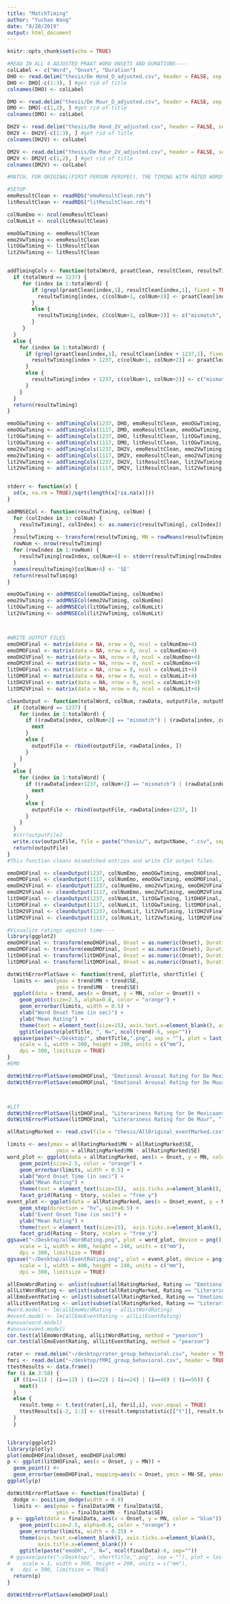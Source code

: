 ```yaml
---
title: "MatchTiming"
author: "Yuchao Wang"
date: "8/20/2019"
output: html_document
---
```


```r
knitr::opts_chunk$set(echo = TRUE)
```

```r
#READ IN ALL 4 ADJUSTED PRAAT WORD ONSETS AND DURATIONS----
colLabel <- c("Word", "Onset", "Duration")
DHO <- read.delim("thesis/De Hond_O_adjusted.csv", header = FALSE, sep = ",", stringsAsFactors = FALSE)
DHO <- DHO[-c(1:3), ] #get rid of title
colnames(DHO) <- colLabel

DMO <- read.delim("thesis/De Muur_O_adjusted.csv", header = FALSE, sep = ",", stringsAsFactors = FALSE)
DMO <- DMO[-c(1,2), ] #get rid of title
colnames(DMO) <- colLabel

DH2V <- read.delim("thesis/De Hond_2V_adjusted.csv", header = FALSE, sep = ",", stringsAsFactors = FALSE)
DH2V <- DH2V[-c(1:3), ] #get rid of title
colnames(DH2V) <- colLabel

DM2V <- read.delim("thesis/De Muur_2V_adjusted.csv", header = FALSE, sep = ",", stringsAsFactors = FALSE)
DM2V <- DM2V[-c(1,2), ] #get rid of title
colnames(DM2V) <- colLabel

#MATCH, FOR ORIGINAL(FIRST PERSON PERSPEC), THE TIMING WITH RATED WORDS----

#SETUP 
emoResultClean <- readRDS("emoResultClean.rds")
litResultClean <- readRDS("litResultClean.rds")

colNumEmo <- ncol(emoResultClean)
colNumLit <- ncol(litResultClean)

emoOGwTiming <- emoResultClean
emo2VwTiming <- emoResultClean
litOGwTiming <- litResultClean
lit2VwTiming <- litResultClean


addTimingCols <- function(totalWord, praatClean, resultClean, resultwTiming, colNum) {
  if (totalWord == 1237) {
     for (index in 1:totalWord) {
        if (grepl(praatClean[index,1], resultClean[index,1], fixed = TRUE)) {
          resultwTiming[index, c(colNum+1, colNum+2)] <- praatClean[index, c(2,3)]
        }
        else {
          resultwTiming[index, c(colNum+1, colNum+2)] <- c("mismatch", "mismatch")
        }
     }
  }
  else {
    for (index in 1:totalWord) {
      if (grepl(praatClean[index,1], resultClean[index + 1237,1], fixed = TRUE)) {
        resultwTiming[index + 1237, c(colNum+1, colNum+2)] <- praatClean[index, c(2,3)]
      }
      else {
        resultwTiming[index + 1237, c(colNum+1, colNum+2)] <- c("mismatch", "mismatch")
      }
    }
  }
  return(resultwTiming)
}

emoOGwTiming <- addTimingCols(1237, DHO, emoResultClean, emoOGwTiming, colNumEmo)
emoOGwTiming <- addTimingCols(1117, DMO, emoResultClean, emoOGwTiming, colNumEmo)
litOGwTiming <- addTimingCols(1237, DHO, litResultClean, litOGwTiming, colNumLit)
litOGwTiming <- addTimingCols(1117, DMO, litResultClean, litOGwTiming, colNumLit)
emo2VwTiming <- addTimingCols(1237, DH2V, emoResultClean, emo2VwTiming, colNumEmo)
emo2VwTiming <- addTimingCols(1117, DM2V, emoResultClean, emo2VwTiming, colNumEmo)
lit2VwTiming <- addTimingCols(1237, DH2V, litResultClean, lit2VwTiming, colNumLit)
lit2VwTiming <- addTimingCols(1117, DM2V, litResultClean, lit2VwTiming, colNumLit)


stderr <- function(x) {
  sd(x, na.rm = TRUE)/sqrt(length(x[!is.na(x)]))
}

addMNSECol <- function(resultwTiming, colNum) {
  for (colIndex in 3: colNum) { 
    resultwTiming[, colIndex] <- as.numeric(resultwTiming[, colIndex])
  }
  resultwTiming <- transform(resultwTiming, MN = rowMeans(resultwTiming[ ,3:colNum], na.rm = TRUE))
  rowNum <- nrow(resultwTiming)
  for (rowIndex in 1:rowNum) {
    resultwTiming[rowIndex, colNum+4] <- stderr(resultwTiming[rowIndex, 3:colNum])
  }
  names(resultwTiming)[colNum+4] <- 'SE'
  return(resultwTiming)
}

emoOGwTiming <- addMNSECol(emoOGwTiming, colNumEmo)
emo2VwTiming <- addMNSECol(emo2VwTiming, colNumEmo)
litOGwTiming <- addMNSECol(litOGwTiming, colNumLit)
lit2VwTiming <- addMNSECol(lit2VwTiming, colNumLit)



#WRITE OUTPUT FILES
emoDHOFinal <- matrix(data = NA, nrow = 0, ncol = colNumEmo+4)
emoDMOFinal <- matrix(data = NA, nrow = 0, ncol = colNumEmo+4)
emoDH2VFinal <- matrix(data = NA, nrow = 0, ncol = colNumEmo+4)
emoDM2VFinal <- matrix(data = NA, nrow = 0, ncol = colNumEmo+4)
litDHOFinal <- matrix(data = NA, nrow = 0, ncol = colNumLit+4)
litDMOFinal <- matrix(data = NA, nrow = 0, ncol = colNumLit+4)
litDH2VFinal <- matrix(data = NA, nrow = 0, ncol = colNumLit+4)
litDM2VFinal <- matrix(data = NA, nrow = 0, ncol = colNumLit+4)

cleanOutput <- function(totalWord, colNum, rawData, outputFile, outputName) {
  if (totalWord == 1237) {
    for (index in 1:totalWord) {
      if ((rawData[index, colNum+2] == "mismatch") | (rawData[index, colNum+2] == "0")) {
        next
      }
      else {
        outputFile <- rbind(outputFile, rawData[index, ])
      }
    }
  }
  else {
    for (index in 1:totalWord) {
      if ((rawData[index+1237, colNum+2] == "mismatch") | (rawData[index+1237, colNum+2] == "0")) {
        next
      }
      else {
        outputFile <- rbind(outputFile, rawData[index+1237, ])
      }
    }
  }
  #str(outputFile)
  write.csv(outputFile, file = paste("thesis/", outputName, ".csv", sep=""))
  return(outputFile)
}
#This function cleans mismatched entries and write CSV output files. 

emoDHOFinal <- cleanOutput(1237, colNumEmo, emoOGwTiming, emoDHOFinal, "emoDHOFinal")
emoDMOFinal <- cleanOutput(1117, colNumEmo, emoOGwTiming, emoDMOFinal, "emoDMOFinal")
emoDH2VFinal <- cleanOutput(1237, colNumEmo, emo2VwTiming, emoDH2VFinal, "emoDH2VFinal")
emoDM2VFinal <- cleanOutput(1117, colNumEmo, emo2VwTiming, emoDM2VFinal, "emoDM2VFinal")
litDHOFinal <- cleanOutput(1237, colNumLit, litOGwTiming, litDHOFinal, "litDHOFinal")
litDMOFinal <- cleanOutput(1117, colNumLit, litOGwTiming, litDMOFinal, "litDMOFinal")
litDH2VFinal <- cleanOutput(1237, colNumLit, lit2VwTiming, litDH2VFinal, "litDH2VFinal")
litDM2VFinal <- cleanOutput(1117, colNumLit, lit2VwTiming, litDM2VFinal, "litDM2VFinal")

```

```r
#Visualize ratings against time----
library(ggplot2)
emoDHOFinal <- transform(emoDHOFinal, Onset = as.numeric(Onset), Duration = as.numeric(Duration))
emoDMOFinal <- transform(emoDMOFinal, Onset = as.numeric(Onset), Duration = as.numeric(Duration))
litDHOFinal <- transform(litDHOFinal, Onset = as.numeric(Onset), Duration = as.numeric(Duration))
litDMOFinal <- transform(litDMOFinal, Onset = as.numeric(Onset), Duration = as.numeric(Duration))

dotWithErrorPlotSave <- function(trend, plotTitle, shortTitle) { 
  limits <- aes(ymax = trend$MN + trend$SE, 
                ymin = trend$MN - trend$SE)
  ggplot(data = trend, aes(x = Onset, y = MN, color = Onset)) + 
    geom_point(size=2.5, alpha=0.8, color = "orange") +
    geom_errorbar(limits, width = 0.5) +
    xlab("Word Onset Time (in sec)") +
    ylab("Mean Rating") +
    theme(text = element_text(size=15), axis.text.x=element_blank(), axis.ticks.x=element_blank()) + 
    ggtitle(paste(plotTitle, ", N=", ncol(trend)-6, sep=""))
  ggsave(paste("~/Desktop/", shortTitle,".png", sep = ""), plot = last_plot(), device = png(),
    scale = 1, width = 300, height = 200, units = c("mm"),
    dpi = 300, limitsize = TRUE)
}
#EMO

dotWithErrorPlotSave(emoDHOFinal, "Emotional Arousal Rating for De Mexicaanse Hond", "emoDHtime")
dotWithErrorPlotSave(emoDMOFinal, "Emotional Arousal Rating for De Muur", "emoDMtime")



#LIT
dotWithErrorPlotSave(litDHOFinal, "Literariness Rating for De Mexicaanse Hond", "litDHtime")
dotWithErrorPlotSave(litDMOFinal, "Literariness Rating for De Muur", "litDMtime")

```

```r
allRatingMarked <- read.csv(file = "thesis/AllOriginal_eventMarked.csv", header = T, sep = ",", stringsAsFactors = FALSE)

limits <- aes(ymax = allRatingMarked$MN + allRatingMarked$SE, 
                ymin = allRatingMarked$MN - allRatingMarked$SE)
word_plot <- ggplot(data = allRatingMarked, aes(x = Onset, y = MN, color = Rating)) + 
    geom_point(size=2.5, color = "orange") +
    geom_errorbar(limits, width = 0.5) +
    xlab("Word Onset Time (in sec)") +
    ylab("Mean Rating") +
    theme(text = element_text(size=15),  axis.ticks.x=element_blank(), legend.position="bottom") + 
    facet_grid(Rating ~ Story, scales = "free_y")
event_plot <- ggplot(data = allRatingMarked, aes(x = Onset_event, y = MN_event, color = Rating)) + 
    geom_step(direction = "hv", size=0.5) +
    xlab("Event Onset Time (in sec)") +
    ylab("Mean Rating") +
    theme(text = element_text(size=15),  axis.ticks.x=element_blank(), legend.position="bottom") + 
    facet_grid(Rating ~ Story, scales = "free_y")
ggsave("~/Desktop/allWordRating.png", plot = word_plot, device = png(),
    scale = 1, width = 400, height = 240, units = c("mm"),
    dpi = 300, limitsize = TRUE)
ggsave("~/Desktop/allEventRating.png", plot = event_plot, device = png(),
    scale = 1, width = 400, height = 240, units = c("mm"),
    dpi = 300, limitsize = TRUE)
```


```r
allEmoWordRating <- unlist(subset(allRatingMarked, Rating == "Emotional Arousal", select = "MN"))
allLitWordRating <- unlist(subset(allRatingMarked, Rating == "Literariness", select = "MN"))
allEmoEventRating <- unlist(subset(allRatingMarked, Rating == "Emotional Arousal", select = "MN_event"))
allLitEventRating <- unlist(subset(allRatingMarked, Rating == "Literariness", select = "MN_event"))
#word.model <- lm(allEmoWordRating ~ allLitWordRating)
#event.model <- lm(allEmoEventRating ~ allLitEventRating)
#anova(word.model)
#anova(event.model)
cor.test(allEmoWordRating, allLitWordRating, method = "pearson")
cor.test(allEmoEventRating, allLitEventRating, method = "pearson")
```

```r
rater <- read.delim("~/desktop/rater_group_behavioral.csv", header = TRUE, sep = ",", stringsAsFactors = TRUE)
fmri <- read.delim("~/desktop/fMRI_group_behavioral.csv", header = TRUE, sep = ",", stringsAsFactors = TRUE)
ttestResults <- data.frame()
for (i in 3:58) { 
  if ((i==11) | (i==13) | (i==22) | (i==24) | (i==40) | (i==56)) {
    next()
  }  
  else {
    result.temp <- t.test(rater[,i], fmri[,i], vvar.equal = TRUE)
    ttestResults[i-2, 1:3] <- c(result.temp$statistic[["t"]], result.temp$parameter[["df"]], result.temp$p.value)
  }
  }



```



```r
library(ggplot2)
library(plotly)
plot(emoDHOFinal$Onset, emoDHOFinal$MN)
p <- ggplot(litDHOFinal, aes(x = Onset, y = MN)) +
  geom_point() #+ 
  geom_errorbar(emoDHOFinal, mapping=aes(x = Onset, ymin = MN-SE, ymax=MN+SE)
ggplotly(p)

dotWithErrorPlotSave <- function(finalData) { 
  dodge <- position_dodge(width = 0.9)
  limits <- aes(ymax = finalData$MN + finalData$SE, 
                ymin = finalData$MN - finalData$SE)
 p <- ggplot(data = finalData, aes(x = Onset, y = MN, color = "blue")) + 
    geom_point(size=2.5, alpha=0.6, color = "orange") +
    geom_errorbar(limits, width = 0.25) +
    theme(axis.text.x=element_blank(), axis.ticks.x=element_blank(), 
          axis.title.x=element_blank()) + 
    ggtitle(paste("emoDH", ", N=", ncol(finalData)-6, sep=""))
 # ggsave(paste("~/Desktop/", shortTitle,".png", sep = ""), plot = last_plot(), device = png(),
#    scale = 1, width = 300, height = 200, units = c("mm"),
 #   dpi = 300, limitsize = TRUE)
  return(p)
}

dotWithErrorPlotSave(emoDHOFinal)

```

